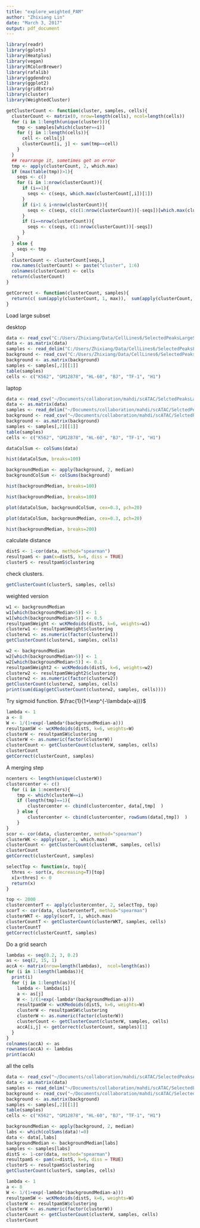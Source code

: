 ```yaml
---
title: "explore_weighted_PAM"
author: "Zhixiang Lin"
date: "March 3, 2017"
output: pdf_document
---
```


```r
library(readr)
library(gplots)
library(Heatplus)
library(vegan)
library(RColorBrewer)
library(rafalib)
library(ggdendro)
library(ggplot2)
library(gridExtra)
library(cluster)
library(WeightedCluster)
```

```r
getClusterCount <- function(cluster, samples, cells){
  clusterCount <- matrix(0, nrow=length(cells), ncol=length(cells))
  for (i in 1:length(unique(cluster))){
    tmp <- samples[which(cluster==i)]
    for (j in 1:length(cells)){
      cell <- cells[j]
      clusterCount[i, j] <- sum(tmp==cell)
    }
  }
  ## rearrange it, sometimes get an error
  tmp <- apply(clusterCount, 2, which.max)
  if (max(table(tmp))>1){
    seqs <- c()
    for (i in 1:nrow(clusterCount)){
      if (i==1){
        seqs <- c(seqs, which.max(clusterCount[,i])[1])
      } 
      if (i>1 & i<nrow(clusterCount)){
        seqs <- c(seqs, c(c(1:nrow(clusterCount))[-seqs])[which.max(clusterCount[-seqs,i])[1]])  
      }
      if (i==nrow(clusterCount)){
        seqs <- c(seqs, c(1:nrow(clusterCount))[-seqs]) 
      }
    }
  } else {
    seqs <- tmp
  }
  clusterCount <- clusterCount[seqs,]
  row.names(clusterCount) <- paste("cluster", 1:6)
  colnames(clusterCount) <- cells
  return(clusterCount)
}

getCorrect <- function(clusterCount, samples){
  return(c( sum(apply(clusterCount, 1, max)),  sum(apply(clusterCount, 1, max))/length(samples)) )
}

```
Load large subset

desktop

```r
data <- read_csv("C:/Users/Zhixiang/Data/CellLines6/SelectedPeaksLargeSub/ForeGround.csv", col_names = FALSE)
data <- as.matrix(data)
samples <- read_delim("C:/Users/Zhixiang/Data/CellLines6/SelectedPeaksLargeSub/SampleOrder.txt", "\t", escape_double = FALSE, col_names = FALSE, trim_ws = TRUE)
background <- read_csv("C:/Users/Zhixiang/Data/CellLines6/SelectedPeaksLargeSub/BackGround.csv", col_names = FALSE)
background <- as.matrix(background)
samples <- samples[,2][[1]]
table(samples)
cells <- c("K562", "GM12878", "HL-60", "BJ", "TF-1", "H1")
```

laptop

```r
data <- read_csv("~/Documents/collaboration/mahdi/scATAC/SelctedPeaksLargeSub/ForeGround.csv", col_names = FALSE)
data <- as.matrix(data)
samples <- read_delim("~/Documents/collaboration/mahdi/scATAC/SelctedPeaksLargeSub/SampleOrder.txt", "\t", escape_double = FALSE, col_names = FALSE, trim_ws = TRUE)
background <- read_csv("~/Documents/collaboration/mahdi/scATAC/SelctedPeaksLargeSub/BackGround.csv", col_names = FALSE)
background <- as.matrix(background)
samples <- samples[,2][[1]]
table(samples)
cells <- c("K562", "GM12878", "HL-60", "BJ", "TF-1", "H1")
```

```r
dataColSum <- colSums(data)
```

```r
hist(dataColSum, breaks=100)
```

```r
backgroundMedian <- apply(background, 2, median)
backgroundColSum <- colSums(background)
```

```r
hist(backgroundMedian, breaks=100)
```

```r
hist(backgroundMedian, breaks=100)
```

```r
plot(dataColSum, backgroundColSum, cex=0.3, pch=20)
```

```r
plot(dataColSum, backgroundMedian, cex=0.3, pch=20)
```

```r
hist(backgroundMedian, breaks=200)
```

calculate distance

```r
distS <- 1-cor(data, method="spearman")
resultpamS <- pam(x=distS, k=6, diss = TRUE)
clusterS <- resultpamS$clustering
```

check clusters. 

```r
getClusterCount(clusterS, samples, cells)
```

weighted version

```r
w1 <- backgroundMedian
w1[which(backgroundMedian>5)] <- 1
w1[which(backgroundMedian<5)] <- 0.5
resultpamSWeight <- wcKMedoids(distS, k=6, weights=w1)
clusterw1 <- resultpamSWeight$clustering
clusterw1 <- as.numeric(factor(clusterw1))
getClusterCount(clusterw1, samples, cells)
```

```r
w2 <- backgroundMedian
w2[which(backgroundMedian>5)] <- 1
w2[which(backgroundMedian<5)] <- 0.1
resultpamSWeight2 <- wcKMedoids(distS, k=6, weights=w2)
clusterw2 <- resultpamSWeight2$clustering
clusterw2 <- as.numeric(factor(clusterw2))
getClusterCount(clusterw2, samples, cells)
print(sum(diag(getClusterCount(clusterw2, samples, cells))))
```

Try sigmoid function. $\frac{1}{1+\exp^{-\lambda(x-a)}}$ 

```r
lambda <- 1
a <- 8
W <- 1/(1+exp(-lambda*(backgroundMedian-a)))
resultpamSW <- wcKMedoids(distS, k=6, weights=W)
clusterW <- resultpamSW$clustering
clusterW <- as.numeric(factor(clusterW))
clusterCount <- getClusterCount(clusterW, samples, cells)
clusterCount
getCorrect(clusterCount, samples)
```

A merging step

```r
ncenters <- length(unique(clusterW))
clustercenter <- c()
  for (i in 1:ncenters){
    tmp <- which(clusterW==i)
    if (length(tmp)==1){
        clustercenter <- cbind(clustercenter, data[,tmp]  )  
    } else {
        clustercenter <- cbind(clustercenter, rowSums(data[,tmp])  ) 
    }
}
scor <- cor(data, clustercenter, method="spearman")
clusterWK <- apply(scor, 1, which.max) 
clusterCount <- getClusterCount(clusterWK, samples, cells)
clusterCount
getCorrect(clusterCount, samples)
```

```r
selectTop <- function(x, top){
  thres <- sort(x, decreasing=T)[top]
  x[x<thres] <- 0
  return(x)
}
```

```r
top <- 2000
clustercenterT <- apply(clustercenter, 2, selectTop, top)
scorT <- cor(data, clustercenterT, method="spearman")
clusterWKT <- apply(scorT, 1, which.max) 
clusterCountT <- getClusterCount(clusterWKT, samples, cells)
clusterCountT
getCorrect(clusterCountT, samples)
```

Do a grid search

```r
lambdas <- seq(0.2, 3, 0.2) 
as <- seq(2, 15, 1)
accA <- matrix(nrow=length(lambdas),  ncol=length(as))
for (i in 1:length(lambdas)){
  print(i)
  for (j in 1:length(as)){
    lambda <- lambdas[i]
    a <- as[j]
    W <- 1/(1+exp(-lambda*(backgroundMedian-a)))
    resultpamSW <- wcKMedoids(distS, k=6, weights=W)
    clusterW <- resultpamSW$clustering
    clusterW <- as.numeric(factor(clusterW))
    clusterCount <- getClusterCount(clusterW, samples, cells)
    accA[i,j] <- getCorrect(clusterCount, samples)[1]
  }
}
colnames(accA) <- as
rownames(accA) <- lambdas
print(accA)
```

all the cells

```r
data <- read_csv("~/Documents/collaboration/mahdi/scATAC/SelectedPeaksAllSample/ForeGround.csv", col_names = FALSE)
data <- as.matrix(data)
samples <- read_delim("~/Documents/collaboration/mahdi/scATAC/SelectedPeaksAllSample/SampleOrder.txt", "\t", escape_double = FALSE, col_names = FALSE, trim_ws = TRUE)
background <- read_csv("~/Documents/collaboration/mahdi/scATAC/SelectedPeaksAllSample/BackGround.csv", col_names = FALSE)
background <- as.matrix(background)
samples <- samples[,2][[1]]
table(samples)
cells <- c("K562", "GM12878", "HL-60", "BJ", "TF-1", "H1")
```

```r
backgroundMedian <- apply(background, 2, median)
labs <- which(colSums(data)!=0)
data <- data[,labs]
backgroundMedian <- backgroundMedian[labs]    
samples <- samples[labs]
distS <- 1-cor(data, method="spearman")
resultpamS <- pam(x=distS, k=6, diss = TRUE)
clusterS <- resultpamS$clustering
getClusterCount(clusterS, samples, cells)
```

```r
lambda <- 1
a <- 8
W <- 1/(1+exp(-lambda*(backgroundMedian-a)))
resultpamSW <- wcKMedoids(distS, k=6, weights=W)
clusterW <- resultpamSW$clustering
clusterW <- as.numeric(factor(clusterW))
clusterCount <- getClusterCount(clusterW, samples, cells)
clusterCount
```